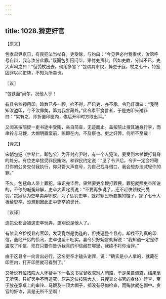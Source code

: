 ```yaml
---
---
---
```

title: 1028.猾吏奸官
---



【原文】

包孝肃尹京日，有民犯法当杖脊。吏受赇，与约曰：“今见尹必付我责状，汝第呼号自辩，我与汝分此罪。”既而包引囚问毕，果付吏责状，囚如吏教，分辩不已，吏大声呵之曰：“但受杖出去，何用多言？”包谓其市权，捽吏于庭，杖之七十，特宽囚罪以抑吏势，不知为所卖也。

〖议〗

“包铁面”尚尔，况他人乎！

有县令监视用印。暗数已多一颗，检不得，严讯吏，亦不承。令乃好谓曰：“我明知汝盗印，今不汝罪矣，第为我言藏处。”此令素不食言者，于是吏叩头谢罪曰：“实有之，即折置印匣内，俟后开印时方取出耳。”

又闻某按院疑一吏书途中受贿，亲自简查，无迹而止。盖按院止搜其通身行李，而串铃与马鞭，大帽明置案前，贿即在内，不及察也。吏之奸弊，何所不至哉！

【译文】

宋朝包拯（字希仁，即包公）为开封府尹时，有一个人犯法，要受到木杖鞭打背脊的处分。有位吏卒接受罪民贿赂，和罪民约定说：“见了令尹后，令尹一定会将鞭打你的公务交付我执行，你只管大声哀号，为自己找寻借口，我会想办法减轻你的罪。”

不久，包拯命人带上罪犯，审讯完毕后，果然要吏卒鞭打罪民，罪犯就照吏卒所说的，不停的喊冤辩解，吏卒大声叱责说：“不要再多说了，还不赶快领杖刑受罚。”包拯认为吏卒卖弄职权，为了惩罚吏卒，就将罪民所要挨的棍子，挪了七十大板给吏卒，没想到因此正中吏卒的诡计。

〖议译〗

连包公都会被这吏卒玩弄，更别说是他人了。

有位县令检视县府官印，发现竟然是伪造的，但找遍整个县府，却找不到真的印信。虽经严厉的侦讯，吏卒也坚不吐实。县令只好婉言劝解说：“我知道一定是你盗取了印信，现在只要你告诉我真的印信藏在哪里，我绝不将你治罪。”

由于这县令一向言出必行，这名吏卒才磕头谢罪，说：“确实是小人拿的，就藏在印匣内，打开印匣就可看到了。”

又听说有位按院大人怀疑手下一名文书官曾收取别人贿赂，于是亲自调查，结果毫无所获，只好罢手不再追究，原来这位按院大人，只搜查文书官的身体）行李，至于放在案桌上的串铃、马鞭及一顶大帽子，都没有仔加检查，而贿款就在帽中。贪官的奸诈，真是无所不至啊！